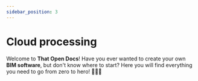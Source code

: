 ```yaml
---
sidebar_position: 3
---
```


# Cloud processing

Welcome to **That Open Docs**! Have you ever wanted to create your own **BIM software**, but don't know
where to start? Here you will find everything you need to go from zero to hero! 🏢👩‍💻
